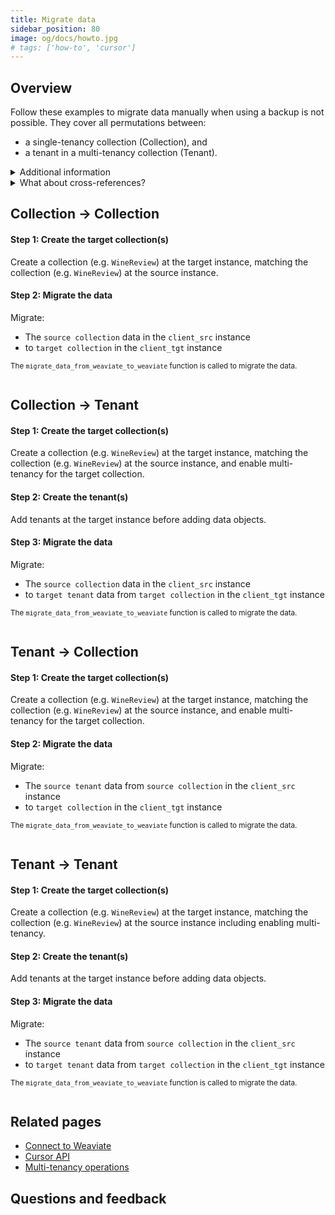 ```yaml
---
title: Migrate data
sidebar_position: 80
image: og/docs/howto.jpg
# tags: ['how-to', 'cursor']
---
```





## Overview

Follow these examples to migrate data manually when using a backup is not possible. They cover all permutations between:

- a single-tenancy collection (Collection), and
- a tenant in a multi-tenancy collection (Tenant).

<details>
  <summary>Additional information</summary>

  The examples use two different Weaviate instances, exposed through different ports. The same process can be used for two different instances as well.

  Cross-references in Weaviate are properties. As such, you can [retrieve cross-reference](./cross-references.mdx#read-cross-references) as a part of the object.

</details>

<details>
  <summary>What about cross-references?</summary>

These scripts should migrate cross-references as well.
<br/>

Cross-references are properties. As such, these cursor-based exports will include them.
During restoration, restore the cross-referenced (i.e. "to") object first, then the object that contains the cross-reference (i.e. "from" object).

</details>

## Collection → Collection

#### Step 1: Create the target collection(s)

Create a collection (e.g. `WineReview`) at the target instance, matching the collection (e.g. `WineReview`) at the source instance.

<Tabs groupId="languages">
  <TabItem value="py" label="Python Client v4">
    <FilteredTextBlock
      text={PyCode}
      startMarker="# START CreateCollectionCollectionToCollection"
      endMarker="# END CreateCollectionCollectionToCollection"
      language="py"
    />
  </TabItem>
  <TabItem value="py3" label="Python Client v3">
    <FilteredTextBlock
      text={PyCodeV3}
      startMarker="# START CreateCollectionCollectionToCollection"
      endMarker="# END CreateCollectionCollectionToCollection"
      language="py"
    />
  </TabItem>
</Tabs>

#### Step 2: Migrate the data

Migrate:
- The `source collection` data in the `client_src` instance
- to `target collection` in the `client_tgt` instance

<Tabs groupId="languages">
  <TabItem value="py" label="Python Client v4">
    <FilteredTextBlock
      text={PyCode}
      startMarker="# START CollectionToCollection"
      endMarker="# END CollectionToCollection"
      language="py"
    />
  </TabItem>
  <TabItem value="py3" label="Python Client v3">
    <p><small>
        The <code>migrate_data_from_weaviate_to_weaviate</code> function is called to migrate the data.
        <br/><br/>
    </small></p>
    <FilteredTextBlock
      text={PyCodeV3}
      startMarker="# START CollectionToCollection"
      endMarker="# END CollectionToCollection"
      language="py"
    />
  </TabItem>
</Tabs>

## Collection → Tenant

#### Step 1: Create the target collection(s)

Create a collection (e.g. `WineReview`) at the target instance, matching the collection (e.g. `WineReview`) at the source instance, and enable multi-tenancy for the target collection.

<Tabs groupId="languages">
  <TabItem value="py" label="Python Client v4">
    <FilteredTextBlock
      text={PyCode}
      startMarker="# START CreateCollectionCollectionToTenant"
      endMarker="# END CreateCollectionCollectionToTenant"
      language="py"
    />
  </TabItem>
  <TabItem value="py3" label="Python Client v3">
    <FilteredTextBlock
      text={PyCodeV3}
      startMarker="# START CreateCollectionCollectionToTenant"
      endMarker="# END CreateCollectionCollectionToTenant"
      language="py"
    />
  </TabItem>
</Tabs>

#### Step 2: Create the tenant(s)

Add tenants at the target instance before adding data objects.

<Tabs groupId="languages">
  <TabItem value="py" label="Python Client v4">
    <FilteredTextBlock
      text={PyCode}
      startMarker="# START CreateTenants"
      endMarker="# END CreateTenants"
      language="py"
    />
  </TabItem>
  <TabItem value="py3" label="Python Client v3">
    <FilteredTextBlock
      text={PyCodeV3}
      startMarker="# START CreateTenants"
      endMarker="# END CreateTenants"
      language="py"
    />
  </TabItem>
</Tabs>

#### Step 3: Migrate the data

Migrate:
- The `source collection` data in the `client_src` instance
- to `target tenant` data from `target collection` in the `client_tgt` instance

<Tabs groupId="languages">
  <TabItem value="py" label="Python Client v4">
    <FilteredTextBlock
      text={PyCode}
      startMarker="# START CollectionToTenant"
      endMarker="# END CollectionToTenant"
      language="py"
    />
  </TabItem>
  <TabItem value="py3" label="Python Client v3">
    <p><small>
        The <code>migrate_data_from_weaviate_to_weaviate</code> function is called to migrate the data.
        <br/><br/>
    </small></p>
    <FilteredTextBlock
      text={PyCodeV3}
      startMarker="# START CollectionToTenant"
      endMarker="# END CollectionToTenant"
      language="py"
    />
  </TabItem>
</Tabs>

## Tenant → Collection

#### Step 1: Create the target collection(s)

Create a collection (e.g. `WineReview`) at the target instance, matching the collection (e.g. `WineReview`) at the source instance, and enable multi-tenancy for the target collection.

<Tabs groupId="languages">
  <TabItem value="py" label="Python Client v4">
    <FilteredTextBlock
      text={PyCode}
      startMarker="# START CreateCollectionTenantToCollection"
      endMarker="# END CreateCollectionTenantToCollection"
      language="py"
    />
  </TabItem>
  <TabItem value="py3" label="Python Client v3">
    <FilteredTextBlock
      text={PyCodeV3}
      startMarker="# START CreateCollectionTenantToCollection"
      endMarker="# END CreateCollectionTenantToCollection"
      language="py"
    />
  </TabItem>
</Tabs>

#### Step 2: Migrate the data

Migrate:
- The `source tenant` data from `source collection` in the `client_src` instance
- to `target collection` in the `client_tgt` instance

<Tabs groupId="languages">
  <TabItem value="py" label="Python Client v4">
    <FilteredTextBlock
      text={PyCode}
      startMarker="# START TenantToCollection"
      endMarker="# END TenantToCollection"
      language="py"
    />
  </TabItem>
  <TabItem value="py3" label="Python Client v3">
    <p><small>
        The <code>migrate_data_from_weaviate_to_weaviate</code> function is called to migrate the data.
        <br/><br/>
    </small></p>
    <FilteredTextBlock
      text={PyCodeV3}
      startMarker="# START TenantToCollection"
      endMarker="# END TenantToCollection"
      language="py"
    />
  </TabItem>
</Tabs>

## Tenant → Tenant

#### Step 1: Create the target collection(s)

Create a collection (e.g. `WineReview`) at the target instance, matching the collection (e.g. `WineReview`) at the source instance including enabling multi-tenancy.

<Tabs groupId="languages">
  <TabItem value="py" label="Python Client v4">
    <FilteredTextBlock
      text={PyCode}
      startMarker="# START CreateCollectionTenantToTenant"
      endMarker="# END CreateCollectionTenantToTenant"
      language="py"
    />
  </TabItem>
  <TabItem value="py3" label="Python Client v3">
    <FilteredTextBlock
      text={PyCodeV3}
      startMarker="# START CreateCollectionTenantToTenant"
      endMarker="# END CreateCollectionTenantToTenant"
      language="py"
    />
  </TabItem>
</Tabs>

#### Step 2: Create the tenant(s)

Add tenants at the target instance before adding data objects.

<Tabs groupId="languages">
  <TabItem value="py" label="Python Client v4">
    <FilteredTextBlock
      text={PyCode}
      startMarker="# START CreateTenants"
      endMarker="# END CreateTenants"
      language="py"
    />
  </TabItem>
  <TabItem value="py3" label="Python Client v3">
    <FilteredTextBlock
      text={PyCodeV3}
      startMarker="# START CreateTenants"
      endMarker="# END CreateTenants"
      language="py"
    />
  </TabItem>
</Tabs>

#### Step 3: Migrate the data

Migrate:
- The `source tenant` data from `source collection` in the `client_src` instance
- to `target tenant` data from `target collection` in the `client_tgt` instance

<Tabs groupId="languages">
  <TabItem value="py" label="Python Client v4">
    <FilteredTextBlock
      text={PyCode}
      startMarker="# START TenantToTenant"
      endMarker="# END TenantToTenant"
      language="py"
    />
  </TabItem>
  <TabItem value="py3" label="Python Client v3">
    <p><small>
        The <code>migrate_data_from_weaviate_to_weaviate</code> function is called to migrate the data.
        <br/><br/>
    </small></p>
    <FilteredTextBlock
      text={PyCodeV3}
      startMarker="# START TenantToTenant"
      endMarker="# END TenantToTenant"
      language="py"
    />
  </TabItem>
</Tabs>

## Related pages

- [Connect to Weaviate](/developers/weaviate/starter-guides/connect.mdx)
- [Cursor API](./read-all-objects.mdx)
- [Multi-tenancy operations](./multi-tenancy.md)

## Questions and feedback


<DocsFeedback/>
